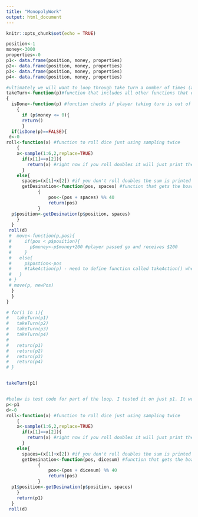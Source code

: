 ```yaml
---
title: "MonopolyWork"
output: html_document
---
```


```r
knitr::opts_chunk$set(echo = TRUE)
```

```r
position<-1
money<-3000
properties<-0
p1<- data.frame(position, money, properties)
p2<- data.frame(position, money, properties)
p3<- data.frame(position, money, properties)
p4<- data.frame(position, money, properties)

#ultimately we will want to loop through take turn a number of times (at bottom)
takeTurn<-function(p)#function that includes all other functions that one player will go through for a turn, parameter is one player data frame
{
  isDone<-function(p) #function checks if player taking turn is out of money or not
    { 
	  if (p$money <= 0){
	  return()
	  }
  if(isDone(p)==FALSE){
 d<-0
roll<-function(x) #function to roll dice just using sampling twice
    {
    x<-sample(1:6,2,replace=TRUE)
      if(x[1]==x[2]){
        return(x) #right now if you roll doubles it will just print the pair and that's it
      }
    else{
      spaces=(x[1]+x[2]) #if you don't roll doubles the sum is printed
      getDesination<-function(pos, spaces) #function that gets the board position
            {
            	pos<-(pos + spaces) %% 40
            	return(pos)
            }
  p$position<-getDesination(p$position, spaces)
    }
  }
 roll(d)
 #  move<-function(p,pos){
 #     if(pos < p$position){
 #       p$money<-p$money+200 #player passed go and receives $200
 #     }
 #   else{
 #     p$postion<-pos
 #     #takeAction(p) - need to define function called takeAction() where the player moves
 #   }
 # }
 # move(p, newPos)
  }
  }
}

# for(i in 1){
#   takeTurn(p1)
#   takeTurn(p2)
#   takeTurn(p3)
#   takeTurn(p4)
#   
#   return(p1)
#   return(p2)
#   return(p3)
#   return(p4)
# }


takeTurn(p1)


#below is test code for part of the loop. I tested it on just p1. It works by rolling the dice and then updating the player position in the data frame. I need to get it to work in the larger loop though.  
p<-p1
d<-0
roll<-function(x) #function to roll dice just using sampling twice
    {
    x<-sample(1:6,2,replace=TRUE)
      if(x[1]==x[2]){
        return(x) #right now if you roll doubles it will just print the pair and that's it
      }
    else{
      spaces=(x[1]+x[2]) #if you don't roll doubles the sum is printed
      getDesination<-function(pos, dicesum) #function that gets the board position
            {
            	pos<-(pos + dicesum) %% 40
            	return(pos)
            }
  p1$position<-getDesination(p$position, spaces)
    }
    return(p1)
  }
 roll(d)
 
```

